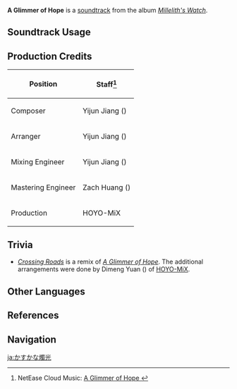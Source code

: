 {{Soundtrack Infobox
|image          = Millelith's Watch.png
|album          = Millelith's Watch
|disc           = 2
|number         = 22
|featured       =
|featured2      =
|featured3      =
|featured_disc  =
|featured_disc2 =
|featured_disc3 =
|youtube_id     = wVG9UNFvJms
|spotify_id     = 4fKEuIUnIxOIix20wikDze
|previous       = Into the Airless Void
|next           = Crossing Roads
}}
'''A Glimmer of Hope''' is a [[soundtrack]] from the album ''[[Millelith's Watch]]''.

==Soundtrack Usage==
{{Soundtrack Usage
|quest    = Memories of Inteyvat
|location = Ad-Hoc Main Tunnel;;The Chasm: Main Mining Area;;The Serpent's Cave;;Underground Waterway;;Stony Halls;;The Chasm's Bed
|domain   = 
}}

==Production Credits==
{| class="wikitable"
! Position
! Staff<ref>NetEase Cloud Music: [https://music.163.com/#/song?id=1956543012 A Glimmer of Hope {{zh|萤爝微光}}]</ref>
|-
! Composer
| Yijun Jiang ({{zh|姜以君}})
|-
! Arranger
| Yijun Jiang ({{zh|姜以君}})
|-
! Mixing Engineer
| Yijun Jiang ({{zh|姜以君}})
|-
! Mastering Engineer
| Zach Huang ({{zh|黄巍}})
|-
! Production
| HOYO-MiX
|}
<!--
==Gallery==
<gallery>
</gallery>
-->

==Trivia==
* <section begin="AGlimmerOfHopeRemix" />''[[Crossing Roads]]'' is a remix of ''[[A Glimmer of Hope]]''. The additional arrangements were done by Dimeng Yuan ({{zh|苑迪萌}}) of [[HOYO-MiX]].<section end="AGlimmerOfHopeRemix" />

==Other Languages==
{{Other Languages
|en      = A Glimmer of Hope
|zhs     = 萤爝微光
|zhs_rm  = Yíng Jué Wēiguāng
|zhs_tl  = 
|ja      = かすかな燭光
|ja_rm   = Kasuka-na Shokkou{{Assumed}}
|ja_tl   = Dim Candlelight
}}

==References==
{{Reflist}}

==Navigation==
{{Soundtrack Navbox|Millelith's Watch}}

[[ja:かすかな燭光]]